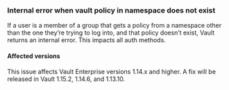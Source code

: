 ### Internal error when vault policy in namespace does not exist
If a user is a member of a group that gets a policy from a 
namespace other than the one they’re trying to log into, 
and that policy doesn’t exist, Vault returns an internal error. 
This impacts all auth methods.

#### Affected versions
This issue affects Vault Enterprise versions 1.14.x and higher.  A
fix will be released in Vault 1.15.2, 1.14.6, and 1.13.10.
